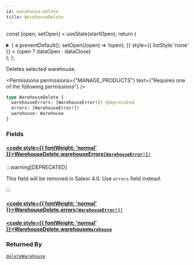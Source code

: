 ```yaml
---
id: warehouse-delete
title: WarehouseDelete
---
```






const [open, setOpen] = useState(startOpen);
return (
<details {...(open ? { open: true } : {})} className="details" style={{ border:'none', boxShadow:'none', background:'var(--ifm-background-color)' }}>
<summary
onClick={(e) => {
e.preventDefault();
setOpen((open) => !open);
}}
style={{ listStyle:'none' }} >
{open ? dataOpen : dataClose}
</summary>
{open && children}
</details>
);
};

Deletes selected warehouse.


<Permissions permissions={"MANAGE_PRODUCTS"} text={"Requires one of the following permissions"} />


```graphql
type WarehouseDelete {
  warehouseErrors: [WarehouseError!]! @deprecated
  errors: [WarehouseError!]!
  warehouse: Warehouse
}
```

### Fields

#### [<code style={{ fontWeight: 'normal' }}>WarehouseDelete.<b>warehouseErrors</b></code>](#)<Bullet />[`[WarehouseError!]!`](../../../api-reference/products/objects/warehouse-error.mdx) <Badge class="badge badge--deprecated badge--secondary" text="deprecated"/> <Badge class="badge badge--secondary" text="non-null"/> <Badge class="badge badge--secondary" text="object"/> <Badge class="badge badge--secondary" text="products"/>

:::warning[DEPRECATED]

This field will be removed in Saleor 4.0. Use `errors` field instead.

:::

#### [<code style={{ fontWeight: 'normal' }}>WarehouseDelete.<b>errors</b></code>](#)<Bullet />[`[WarehouseError!]!`](../../../api-reference/products/objects/warehouse-error.mdx) <Badge class="badge badge--secondary" text="non-null"/> <Badge class="badge badge--secondary" text="object"/> <Badge class="badge badge--secondary" text="products"/>

#### [<code style={{ fontWeight: 'normal' }}>WarehouseDelete.<b>warehouse</b></code>](#)<Bullet />[`Warehouse`](../../../api-reference/products/objects/warehouse.mdx) <Badge class="badge badge--secondary" text="object"/> <Badge class="badge badge--secondary" text="products"/>

### Returned By

[`deleteWarehouse`](../../../api-reference/products/mutations/delete-warehouse.mdx) <Badge class="badge badge--secondary" text="mutation"/>

